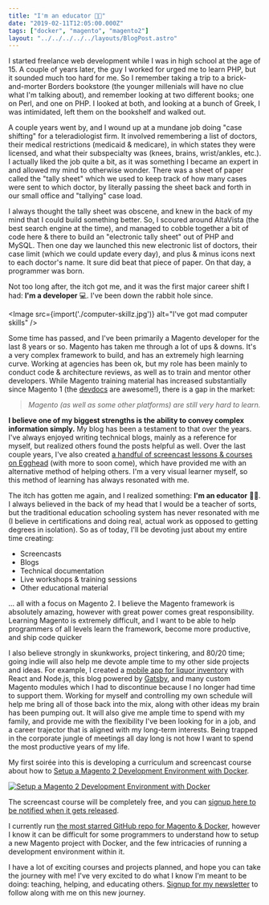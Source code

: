 ```yaml
---
title: "I'm an educator 👨‍🏫"
date: "2019-02-11T12:05:00.000Z"
tags: ["docker", "magento", "magento2"]
layout: "../../../../../layouts/BlogPost.astro"
---
```



I started freelance web development while I was in high school at the age of 15. A couple of years later, the guy I worked for urged me to learn PHP, but it sounded much too hard for me. So I remember taking a trip to a brick-and-morter Borders bookstore (the younger millenials will have no clue what I'm talking about), and remember looking at two different books; one on Perl, and one on PHP. I looked at both, and looking at a bunch of Greek, I was intimidated, left them on the bookshelf and walked out.

A couple years went by, and I wound up at a mundane job doing "case shifting" for a teleradiologist firm. It involved remembering a list of doctors, their medical restrictions (medicaid & medicare), in which states they were licensed, and what their subspecialty was (knees, brains, wrist/ankles, etc.). I actually liked the job quite a bit, as it was something I became an expert in and allowed my mind to otherwise wonder. There was a sheet of paper called the "tally sheet" which we used to keep track of how many cases were sent to which doctor, by literally passing the sheet back and forth in our small office and "tallying" case load.

I always thought the tally sheet was obscene, and knew in the back of my mind that I could build something better. So, I scoured around AltaVista (the best search engine at the time), and managed to cobble together a bit of code here & there to build an "electronic tally sheet" out of PHP and MySQL. Then one day we launched this new electronic list of doctors, their case limit (which we could update every day), and plus & minus icons next to each doctor's name. It sure did beat that piece of paper. On that day, a programmer was born.

Not too long after, the itch got me, and it was the first major career shift I had: **I'm a developer** 💻. I've been down the rabbit hole since.

<Image src={import('./computer-skillz.jpg')} alt="I've got mad computer skills" />

Some time has passed, and I've been primarily a Magento developer for the last 8 years or so. Magento has taken me through a lot of ups & downs. It's a very complex framework to build, and has an extremely high learning curve. Working at agencies has been ok, but my role has been mainly to conduct code & architecture reviews, as well as to train and mentor other developers. While Magento training material has increased substantially since Magento 1 (the <a href="https://devdocs.magento.com" target="_blank">devdocs</a> are awesome!), there is a gap in the market:

> *Magento (as well as some other platforms) are still very hard to learn.*

**I believe one of my biggest strengths is the ability to convey complex information simply.** My blog has been a testament to that over the years. I've always enjoyed writing technical blogs, mainly as a reference for myself, but realized others found the posts helpful as well. Over the last couple years, I've also created <a href="https://egghead.io/instructors/mark-shust" target="_blank">a handful of screencast lessons & courses on Egghead</a> (with more to soon come), which have provided me with an alternative method of helping others. I'm a very visual learner myself, so this method of learning has always resonated with me.

The itch has gotten me again, and I realized something: **I'm an educator** 👨‍🏫. I always believed in the back of my head that I would be a teacher of sorts, but the traditional education schooling system has never resonated with me (I believe in certifications and doing real, actual work as opposed to getting degrees in isolation). So as of today, I'll be devoting just about my entire time creating:

- Screencasts
- Blogs
- Technical documentation
- Live workshops & training sessions
- Other educational material

... all with a focus on Magento 2. I believe the Magento framework is absolutely amazing, however with great power comes great responsibility. Learning Magento is extremely difficult, and I want to be able to help programmers of all levels learn the framework, become more productive, and ship code quicker

I also believe strongly in skunkworks, project tinkering, and 80/20 time; going indie will also help me devote ample time to my other side projects and ideas. For example, I created a <a href="https://chanj.com" target="_blank">mobile app for liquor inventory</a> with React and Node.js, this blog powered by <a href="https://www.gatsbyjs.org/" target="_blank">Gatsby</a>, and many custom Magento modules which I had to discontinue because I no longer had time to support them. Working for myself and controlling my own schedule will help me bring all of those back into the mix, along with other ideas my brain has been pumping out. It will also give me ample time to spend with my family, and provide me with the flexibility I've been looking for in a job, and a career trajector that is aligned with my long-term interests. Being trapped in the corporate jungle of meetings all day long is not how I want to spend the most productive years of my life.

My first soirée into this is developing a curriculum and screencast course about how to <a href="https://learnm2.com/" target="_blank">Setup a Magento 2 Development Environment with Docker</a>.

<p>
    <a href="https://m.academy/courses/set-up-magento-2-development-environment-docker/" target="_blank">
        <Image src={import('./magento2-docker-dev-960-740.jpg')} alt="Setup a Magento 2 Development Environment with Docker" />
    </a>
</p>

The screencast course will be completely free, and you can <a href="https://m.academy/courses/set-up-magento-2-development-environment-docker/" target="_blank">signup here to be notified when it gets released</a>.

I currently run <a href="https://github.com/markshust/docker-magento" target="_blank">the most starred GitHub repo for Magento & Docker</a>, however I know it can be difficult for some programmers to understand how to setup a new Magento project with Docker, and the few intricacies of running a development environment within it.

I have a lot of exciting courses and projects planned, and hope you can take the journey with me! I've very excited to do what I know I'm meant to be doing: teaching, helping, and educating others. <a href="https://m.academy/newsletter">Signup for my newsletter</a> to follow along with me on this new journey.
